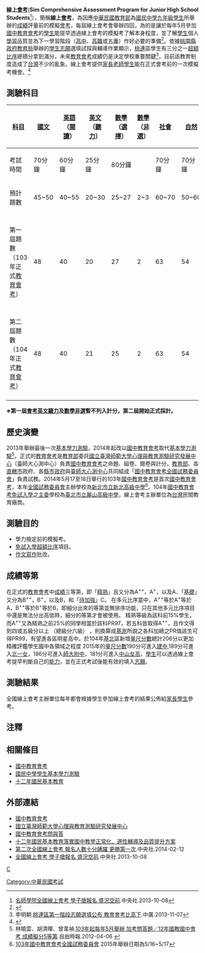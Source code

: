 '''線上[[國中教育會考|會考]]'''('''Sim Comprehensive Assessment Program for Junior High School Students'''<ref>[http://www.cna.com.tw/postwrite/Detail/134582.aspx 名師學院全國線上會考 學子搶報名 盛況空前].中央社.2013-10-08</ref>），簡稱'''線上[[國中教育會考|會考]]'''，為因應[[中華民國教育部|中華民國教育部]]為[[國民中學|國民中學]][[九年級|九年級]][[學生|學生]]所舉辦的[[成績|成績]]評量前的模擬[[國中教育會考|會考]]，每屆線上會考會舉辦四回，為的是讓於每年5月參加[[國中教育會考|國中教育會考]]的[[學生|學生]]能提早透過線上會考的模擬考了解本身程度，並了解[[學生|學生]]個人[[學習|學習]]品質並為下一學習階段（[[高中|高中]]、[[高職|高職]]或[[五專|五專]]）作好必要的準備<ref>{{Cite web |url=http://www.cna.com.tw/News/aEDU/201204050082.aspx |title=國中教育會考 訂5月舉行 |work=中央社 |last=林思宇 |date=2012-04-05 |access-date=2015-09-17 |archive-url=https://web.archive.org/web/20150923222516/http://www.cna.com.tw/News/aEDU/201204050082.aspx |archive-date=2015-09-23 |dead-url=yes }}</ref>。依據[[桃園縣政府|桃園縣政府]][[中華民國教育部|教育局]]舉辦的[[學生|學生]][[志願|志願]]選填試探與輔導作業顯示，[[桃園市|桃]][[馬祖|連]]區學生有三分之一[[超額比序|超額比序]]總積分拿到滿分，未來[[國中教育會考|教育會考]]成績仍是決定學校重要關鍵<ref>李明朝.[http://www.chinatimes.com/realtimenews/%E6%A1%83%E9%80%A3%E5%8D%80%E7%AC%AC%E4%B8%80%E9%9A%8E%E6%AE%B5%E5%BF%97%E9%A1%98%E9%81%B8%E5%A1%AB%E5%85%AC%E5%B8%83-%E6%95%99%E8%82%B2%E6%9C%83%E8%80%83%E6%AF%94%E9%AB%98%E4%B8%8B-20131107002228-260413 桃連區第一階段志願選填公布 教育會考比高下].中廣.2013-11-07{{webarchive|url=https://web.archive.org/web/20140419165930/http://www.chinatimes.com/realtimenews/%E6%A1%83%E9%80%A3%E5%8D%80%E7%AC%AC%E4%B8%80%E9%9A%8E%E6%AE%B5%E5%BF%97%E9%A1%98%E9%81%B8%E5%A1%AB%E5%85%AC%E5%B8%83-%E6%95%99%E8%82%B2%E6%9C%83%E8%80%83%E6%AF%94%E9%AB%98%E4%B8%8B-20131107002228-260413 |date=2014-04-19 }}</ref>，目前該教育制度造成了[[台灣|台灣]]不少的亂象。線上會考提供[[家長|家長]][[老師|老師]][[學生|學生]]能在正式會考前的一次模擬考機會。<ref>{{Cite web |url=http://www.iexam.com.tw/ |title=台灣全國線上會考考場 |access-date=2020-02-06 |archive-url=https://web.archive.org/web/20190717034704/http://www.iexam.com.tw/ |archive-date=2019-07-17 |dead-url=yes }}</ref>

==測驗科目==
{| class=wikitable
! '''[[科目|科目]]'''
! [[國文|國文]]
! [[英語|英語]]<br>（[[閱讀|閱讀]]）
! [[英文|英文]]<br>（[[聽力|聽力]]）
! [[數學|數學]]<br>（[[選擇題|選擇]]）
! [[數學|數學]]<br>（[[計算|非選]]）
! [[社會|社會]]
! [[自然|自然]]
! [[寫作|寫作]]測驗
|-
| 考試時間
| 70分鐘
| 60分鐘
| 25分鐘
|colspan="2"| 80分鐘
| 70分鐘
| 70分鐘
| 50分鐘
|-
| 預計題數
| 45~50
| 40~55
| 20~30
| 25~27
| 2~3
| 60~70
| 50~60
| 1
|-
| 第一屆題數<br>（103年正式[[教育會考|教育會考]]）
| 48
| 40
| 20
| 27
| 2
| 63
| 54
| 1<br>（面對未來，我應該具備的能力）
|-
| 第二屆題數<br>（104年正式[[教育會考|教育會考]]）
| 48
| 40
| 21
| 25
| 2
| 63
| 54
| 1<br>（捨不得）
|-
|}

'''※第一屆[[國中教育會考|會考]][[英文|英文]][[聽力|聽力]]及[[數學|數學]][[計算|非選]]暫不列入計分，第二屆開始正式採計。'''

==歷史演變==
2013年舉辦最後一次[[基本學力測驗|基本學力測驗]]，2014年起改以[[國中教育會考|國中教育會考]]取代[[基本學力測驗|基本學力測驗]]<ref>林曉雲、胡清暉、曾韋禎.[http://www.libertytimes.com.tw/2012/new/apr/6/today-life1.htm 103年起每年5月舉辦 加考問答題／12年國教國中會考 成績擬分5等第].自由時報.2012-04-06 {{webarchive|url=https://web.archive.org/web/20120406140556/http://libertytimes.com.tw/2012/new/apr/6/today-life1.htm |date=2012-04-06 }}</ref>。正式的[[國中教育會考|教育會考]]是[[中華民國教育部|教育部]]委託[[國立臺灣師範大學心理與教育測驗研究發展中心|國立臺灣師範大學心理與教育測驗研究發展中心]]（臺師大心測中心）負責[[國中教育會考|國中教育會考]]之命題、組卷、閱卷與計分，[[中華民國教育部|教育部]]、各[[直轄市|直轄市]]政府、各[[縣市|縣市]][[政府|政府]]與[[台灣師範大學|臺師大心測中心]]共同組成「[[國中教育會考|國中教育會考]][[全國試務委員會|全國試務委員會]]」負責試務。2014年5月17至18日舉行的103年[[國中教育會考|國中教育會考]]是首次[[國中教育會考|國中教育會考]]，本年[[全國試務委員會|全國試務委員會]]主辦學校為[[新北市立新北高級中學|新北市立新北高級中學]]<ref>[http://cap.ntsh.ntpc.edu.tw 103年國中教育會考全國試務委員會] {{webarchive|url=https://web.archive.org/web/20141022084048/http://cap.ntsh.ntpc.edu.tw/ |date=2014-10-22 }}2015年舉辦日期為5/16~5/17</ref>。104年[[國中教育會考|國中教育會考]][[免試入學|免試入學]]之[[主委|主委]]學校為[[臺北市立麗山高級中學|臺北市立麗山高級中學]]，線上會考主辦單位為[[台灣|台灣]]民間教育廠商。

==測驗目的==
* 學力檢定前的模擬考。
* [[免試入學|免試入學]][[超額比序|超額比序]]項目。
* [[作文|作文]][[寫作|寫作]]批改。

==成績等第==
在正式的[[國中教育會考|教育會考]]中[[成績|成績]]三等第，即「[[精熟|精熟]]」且又分為A<sup>++</sup>，A<sup>+</sup>，以及A、「[[基礎|基礎]]」又分為B<sup>++</sup>，B<sup>+</sup>，以及B，和「[[待加強|待加強]]」C。
在多元比序當中，A<sup>++</sup>等於A<sup>+</sup>等於A，B<sup>++</sup>等於B<sup>+</sup>等於B，即細分出來的等第並無排序功能，只在其他多元比序項目中還是無法分出高低時，細分的等第才會被使用。
精熟等級為該科前15%學生，而A<sup>++</sup>又為精熟之前25%的同學相當於該科PR97，若五科皆取得A<sup>++</sup>，且作文得到四或五級分以上 （總級分六級） ，則換算成[[基測|基測]]所說之各科加總之PR值該生可得PR99，有望進各區明星高中。於104年[[基隆市|基]][[台北|北]]區新增[[量尺分數|量尺分數]]總計206分以更加精確評鑑學生國中各領域之程度 2015年的[[量尺分數|量尺分數]]190分可進入[[建國中學|建中]],189分可進入[[北一女|北一女]]，186分可進入[[臺灣師大附中|師大附中]]，181分可進入[[中山女高|中山女高]]，[[學生|學生]]可以透過線上會考提早判斷自己的[[能力|能力]]，並在正式考試後能有效的填入[[志願|志願]]。

==測驗結果==
全國線上會考主辦單位每年都會根據學生參加線上會考的結果公佈給[[家長|家長]][[學生|學生]]參考。

==注釋==
{{reflist}}

==相關條目==
* [[國中教育會考|國中教育會考]] 
* [[國民中學學生基本學力測驗|國民中學學生基本學力測驗]] 
* [[十二年國民基本教育|十二年國民基本教育]]

==外部連結==
*[https://cap.rcpet.edu.tw/ 國中教育會考]
*[http://www.rcpet.ntnu.edu.tw/index.html 國立臺灣師範大學心理與教育測驗研究發展中心]
*[https://web.archive.org/web/20130903075259/http://www.bctest.ntnu.edu.tw/documents/sass_qa.pdf 國中教育會考問與答]
*[https://web.archive.org/web/20120522142013/http://www.bctest.ntnu.edu.tw/documents/sass.pdf 十二年國民基本教育落實國中教學正常化、適性輔導及品質提升方案]
*[http://www.cna.com.tw/postwrite/Detail/142098.aspx 第二次全國線上會考 報名人數十分踴躍 更勝第一次].中央社.2014-02-12 
*[http://www.cna.com.tw/postwrite/Detail/134582.aspx 全國線上會考 學子搶報名 盛況空前].中央社.2013-10-08 

{{台灣多元入學}}

[[category:台灣國民教育|C]]
[[Category:中華民國考試|Category:中華民國考試]]